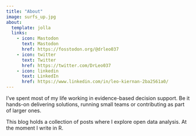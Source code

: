 ```yaml
---
title: "About"
image: surfs_up.jpg
about:
  template: jolla
  links:
    - icon: Mastodon
      text: Mastodon
      href: https://fosstodon.org/@drleo037
    - icon: twitter
      text: Twitter
      href: https://twitter.com/DrLeo037
    - icon: linkedin
      text: LinkedIn
      href: https://www.linkedin.com/in/leo-kiernan-2ba2561a0/
---
```


I've spent most of my life working in evidence-based decision support. Be it hands-on delivering solutions, running small teams or contributing as part of larger ones.

This blog holds a collection of posts where I explore open data analysis. At the moment I write in R.
